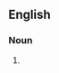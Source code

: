 ==English==

===Noun===
{{head|en|noun form|head=[[genuine]] [[issue]]s of [[material]] [[fact]]}}

# {{plural of|en|genuine issue of material fact}}